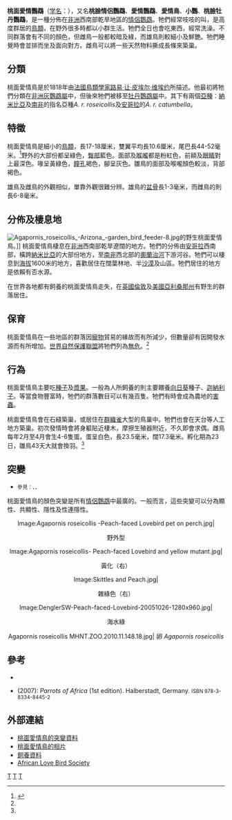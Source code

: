 {{Speciesbox 
| taxon = Agapornis roseicollis
| status = LC
| status_system = iucn3.1
| status_ref = <ref name=IUCN>{{IUCN2008|assessors=BirdLife International|year=2008|id=142544|title=Agapornis roseicollis|downloaded=4 March 2009}}</ref>
| image = Peach-faced Lovebird (Agapornis roseicollis) -eating sunflower seeds.jpg
| authority = ([[路易·让·皮埃尔·维埃约|Vieillot]], 1818)
| range_map = Peachfaced lovebird distribution2.gif
| range_map_width = 250px
| range_map_caption = 桃面愛情鳥的分佈地
}}

'''桃面愛情鸚鵡'''（[[学名|学名]]：''{{lang|la|Agapornis roseicollis}}''），又名'''桃臉情侶鸚鵡'''、'''愛情鸚鵡'''、'''愛情鳥'''、'''小鸚'''、'''桃臉牡丹鸚鵡'''，是一種分佈在[[非洲|非洲]]西南部乾旱地區的[[情侶鸚鵡|情侶鸚鵡]]。牠們經常吱吱的叫，是高度群居的[[鳥類|鳥類]]，在野外很多時都以小群生活。牠們全日也會吃東西，經常洗澡。不同群落會有不同的顏色，但雌鳥一般都較暗及綠，而雄鳥則較細小及鮮艷。牠們睡覺時會並排而坐及面向對方。雌鳥可以將一些天然物料撕成長條來築巢。

== 分類 ==
桃面愛情鳥是於1818年由[[法國|法國]][[鳥類學|鳥類學家]][[路易·让·皮埃尔·维埃约|路易·让·皮埃尔·维埃约]]所描述。他最初將牠們分類在[[非洲灰鸚鵡屬|非洲灰鸚鵡屬]]中，但後來牠們被移至[[牡丹鸚鵡屬|牡丹鸚鵡屬]]中。其下有兩個[[亞種|亞種]]：[[納米比亞|納米比亞]]及[[南非|南非]]的指名亞種''A. r. roseicollis''及[[安哥拉|安哥拉]]的''A. r. catumbella''。

== 特徵 ==
桃面愛情鳥是細小的[[鳥類|鳥類]]，長17-18厘米，雙翼平均長10.6厘米，尾巴長44-52毫米。<ref name=Roberts>{{Cite book en|author=McLachlan G. R. & Liversidge, R.|year=1981|title=Roberts Birds of South Africa|publisher=John Voelcker Bird Book Fund|location=Cape Town|id=ISBN 0-620-03118-2}}</ref>野外的大部份都呈綠色，[[臀部|臀部]]藍色。面部及[[喉嚨|喉嚨]]都是粉紅色，前額及[[眼睛|眼睛]]對上最深色。喙呈黃綠色，[[瞳孔|瞳孔]]褐色，腳呈灰色。雛鳥的面部及喉嚨顏色較淡，背部褐色。

雄鳥及雌鳥的外觀相似，單靠外觀很難分辨。雄鳥的[[盆骨|盆骨]]長1-3毫米，而雌鳥的則長6-8毫米。

== 分佈及棲息地 ==
[[File:Agapornis_roseicollis_-Arizona_-garden_bird_feeder-8.jpg|left]]的野生桃面愛情鳥。]]
桃面愛情鳥棲息在[[非洲|非洲]]西南部乾旱遼闊的地方。牠們的分佈由[[安哥拉|安哥拉]]西南部，橫跨[[納米比亞|納米比亞]]的大部份地方，至[[南非|南非]]西北部的[[奧蘭治河|奧蘭治河]]下游河谷。牠們可以棲息到[[海拔|海拔]]1600米的地方，喜歡居住在闊葉林地、半[[沙漠|沙漠]]及山區。牠們居住的地方是依賴有否水源。

在世界各地都有飼養的桃面愛情鳥走失，在[[英國|英國]][[倫敦|倫敦]]及[[美國|美國]][[亞利桑那州|亞利桑那州]]有野生的群落居住。

== 保育 ==
桃面愛情鳥在一些地區的群落因[[寵物|寵物]]貿易的緣故而有所減少，但數量卻有因開發水源而有所增加。[[世界自然保護聯盟|世界自然保護聯盟]]將牠們列為[[無危|無危]]。<ref name=IUCN/>

== 行為 ==
桃面愛情鳥主要吃[[種子|種子]]及[[漿果|漿果]]。一般為人所飼養的則主要餵養[[向日葵|向日葵]]種子、[[迦納利子|迦納利子]]。等當食物豐富時，牠們的群落數目可以有幾百隻。牠們有時會成為農地的[[害蟲|害蟲]]。

桃面愛情鳥會在石縫築巢，或居住在[[群織雀|群織雀]]大型的鳥巢中。牠們也會在天台等人工地方築巢。初次發情時會將身軀貼近棲木，摩擦生殖器附近，不久即會求偶。雌鳥每年2月至4月會生4-6隻蛋。蛋呈白色，長23.5毫米，闊17.3毫米。孵化期為23日，雛鳥43天大就會換羽。<ref name=Roberts/>

== 突變 ==
*<small>參見：{{link-en|桃面愛情鳥顏色遺傳|Rosy-faced lovebird colour genetics}}、{{link-en|黃化桃面愛情鳥|Lutino rosy-faced lovebird mutation}}、{{link-en|紅化桃面愛情鳥|Red-suffusion rosy-faced lovebird mutation}}</small>
桃面愛情鳥的顏色突變是所有[[情侶鸚鵡|情侶鸚鵡]]中最廣的。一般而言，這些突變可以分為顯性、共顯性、隱性及性連隱性。

<center><gallery caption="桃面愛情鳥的顏色突變">
Image:Agapornis roseicollis -Peach-faced Lovebird pet on perch.jpg|<center>野外型</center>
Image:Agapornis roseicollis- Peach-faced Lovebird and yellow mutant.jpg|<center>黃化（右）</center>
Image:Skittles and Peach.jpg|<center>雜綠色（右）</center>
Image:DenglerSW-Peach-faced-Lovebird-20051026-1280x960.jpg|<center>海水綠</center>
Agapornis roseicollis MHNT.ZOO.2010.11.148.18.jpg| 卵 ''Agapornis roseicollis''  
</gallery></center>

==參考==<!-- CytogenetGenomeRes117:165. -->
{{reflist}}
* {{cite web| publisher =BirdLife International (2008) |url = http://www.birdlife.org/datazone/species/index.html?action=SpcHTMDetails.asp&sid=1510&m=0 |title = Species factsheet: ''Agapornis roseicollis'' |accessdate = 9 July 2008}}
* {{aut|Luft, Stefan|Luft, Stefan}} (2007): ''Parrots of Africa'' (1st edition). Halberstadt, Germany. <small>ISBN 978-3-8334-8445-2</small>

== 外部連結 ==
{{commons|Agapornis roseicollis|Peach-faced Lovebird}}
* [https://masterkicau.net/ 桃面愛情鳥的突變資料] {{Wayback|url=https://masterkicau.net/ |date=20181214065512 }}
* [https://masterkicau.net/harga-lovebird-batman-beserta-jenis/ 桃面愛情鳥的相片]{{Dead link|date=2020年2月 |bot=InternetArchiveBot |fix-attempted=yes }}
* [https://web.archive.org/web/20171205175504/http://roseicollis.net/ 飼養資料]
* [http://www.africanlovebirdsociety.com/ African Love Bird Society] {{Wayback|url=http://www.africanlovebirdsociety.com/ |date=20090416100013 }}
{{Taxonbar|from=Q632213}}

[[Category:IUCN红色名录无危物种|T]]
[[Category:情侶鸚鵡|T]]
[[Category:牡丹鹦鹉属|T]]